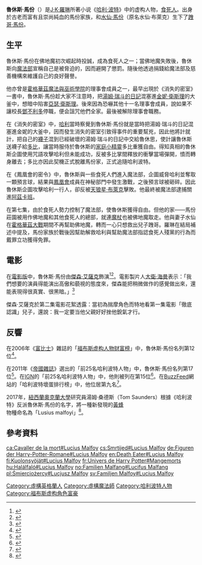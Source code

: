 {{noteTA
|T=zh-hans:卢修斯·马尔福; zh-hant:魯休斯·馬份;
|G1=哈利波特
|G2=Show
|1 = zh-cn:福布斯; zh-sg:资本家; zh-hk:福布斯; zh-tw:富比士;
}}

{{哈利·波特人物|
image= |
bgcolor=#4a4|
fgcolor=#000|
名字= 魯休斯·馬份|
gender=[[男性|男性]]|
hair=金色偏白|
eyes=灰色|
house=[[史萊哲林|史萊哲林]]|
blood=純血|
loyalty= [[魔法部|魔法部]]<br />[[食死人|食死人]]|
portrayer= [[傑森·艾薩克|傑森·艾薩克]]|
voice={{flagicon|ROC}}[[陳幼文|陳幼文]]（[[中華民國國語|國語]][[配音|配音]]）<br>{{flagicon|CHN}}[[童自荣|童自荣]]（[[官话|官话]][[配音|配音]]）<br>{{flagicon|HK}}[[潘文柏|潘文柏]]（[[粤语|粤语]][[配音|配音]]）|
appearance=《{{哈利波特2}}》
}}
'''魯休斯·馬份'''（{{lang-en|'''Lucius Malfoy'''}}）是[[J·K·羅琳|J·K·羅琳]]所著小说《[[哈利·波特|哈利·波特]]》中的虚构人物，[[食死人|食死人]]。出身於古老而富有且崇尚純血的馬份家族，和[[水仙·馬份|水仙·馬份]]（原名水仙·布萊克）生下了[[跩哥·馬份|跩哥·馬份]]。

== 生平 ==
魯休斯·馬份在佛地魔初次崛起時投誠，成為食死人之一；當佛地魔失敗後，魯休斯向[[魔法部|魔法部]]宣稱自己是被脅迫的，因而避開了懲罰。隨後他透過捐錢給魔法部及慈善機構來維護自己的良好聲譽。

他亦曾是[[霍格華茲魔法與巫術學院|霍格華茲魔法與巫術學院]]的理事會成員之一，最早出現於《消失的密室》一書中，魯休斯·馬份趁大家不注意時，把[[湯姆·瑞斗的日記|湯姆·瑞斗的日記]]混塞進[[金妮·衛斯理|金妮·衛斯理]]的大釜中，想暗中陷害[[亞瑟·衛斯理|亞瑟·衛斯理]]。後來因為恐嚇其他十一名理事會成員，說如果不讓校長[[阿不思·鄧不利多|鄧不利多]]停職，便会詛咒他們全家。最後被解除理事會職務。

在《消失的密室》中，[[哈利·波特_(角色)|哈利]]當時察覺到魯休斯·馬份就是當時把湯姆·瑞斗的日記混塞進金妮的大釜中，因而發生消失的密室引致得事件的重要幫兇，因此他將計就計，把自己的[[襪子|襪子]]混到已經破壞的湯姆·瑞斗的日記中交給魯休思，使計讓魯休斯送襪子給[[多比|多比]]，讓當時服侍於魯休斯的[[家庭小精靈|家庭小精靈]]多比重獲自由。得知真相的魯休斯企圖使用咒語攻擊哈利但未能成功，反被多比掌間釋放的衝擊當場彈開，憤而轉身離去；多比亦因此契機正式脫離馬份家，正式追隨哈利波特。

在《鳳凰會的密令》中，魯休斯與一些食死人們進入魔法部，企圖威脅哈利並奪取一顆預言球，結果與[[鳳凰會|鳳凰會]]成員在神秘部門中發生激戰，之後預言球被砸碎。因此魯休斯企圖攻擊哈利一行人，卻反被[[天狼星·布萊克|天狼星·布萊克]]擊敗。他最終被魔法部逮捕關進[[阿茲卡班|阿茲卡班]]。

在第七集，由於食死人勢力控制了魔法部，使魯休斯獲得自由。但他的家——馬份莊園被用作佛地魔和其他食死人的總部，就連[[魔杖_(哈利波特)|魔杖]]也被佛地魔取走。他與妻子水仙在[[霍格華茲大戰|霍格華茲大戰]]期間不再幫助佛地魔，轉而一心只想救出兒子跩哥。羅琳在結局補述中提及，馬份家族於戰後因幫助解救哈利與幫助魔法部指認食死人殘黨的行為而戴罪立功獲得免罪。

==電影==
在[[哈利波特系列電影|電影版]]中，魯休斯·馬份由[[傑森·艾薩克|傑森·艾薩克]]飾演<ref>{{Cite web|url=http://ent.sina.com.cn/m/2007-06-26/16291614456.shtml|title=《哈利-波特与凤凰社》人物介绍--卢修斯-马尔福|accessdate=2018-09-06|date=2007-06-26|publisher=新浪网|archive-date=2020-04-18|archive-url=https://web.archive.org/web/20200418095343/http://ent.sina.com.cn/m/2007-06-26/16291614456.shtml|dead-url=no}}</ref><ref>{{Cite news|url=http://www.comingsoon.net/movies/features/46320-isaacs-conjures-lucius-malfoys-return-to-harry-potter|title=Isaacs Conjures Lucius Malfoy's Return to Harry Potter|date=2008-06-26|newspaper=ComingSoon.net|accessdate=2018-09-06|language=en-US|archive-date=2021-01-26|archive-url=https://web.archive.org/web/20210126095006/https://www.comingsoon.net/movies/features/46320-isaacs-conjures-lucius-malfoys-return-to-harry-potter|dead-url=no}}</ref>。電影製片人[[大衛·海曼|大衛·海曼]]表示：「我們想要的演員得能演出高傲和藐視的態度來，傑森能把稍微做作的感覺做出來，還能表現得很真實、很黑暗。」<ref name="布萊恩·西布利">{{Cite book|title=哈利波特電影魔法書：八部電影幕後製作全記錄|last=[[布萊恩·希伯理|布萊恩·西布利]]|publisher=佳魁文化|year=2014年10月|isbn=978-986-5712-89-1|location=臺北}}</ref>

傑森·艾薩克於第二集電影花絮透露：當初為揣摩角色而特地看第一集電影「徹底認識」兒子，還說：我一定要当他父親好好挫他銳氣才行。
==反響==
在2006年《[[富比士|富比士]]》雜誌的「[[福布斯虚构人物财富榜|福布斯虚构人物财富榜]]」中，魯休斯·馬份名列第12位<ref>{{Cite news|url=https://www.forbes.com/2006/11/20/lucius-malfoy-money-tech-media_cx_de_06fict15_potter.html#562074a1f0e3|title=#12 Malfoy, Lucius|last=Ewalt|first=David M.|date=2006-11-20|newspaper=Forbes|accessdate=2018-09-06|language=en|archive-date=2020-09-29|archive-url=https://web.archive.org/web/20200929094703/https://www.forbes.com/2006/11/20/lucius-malfoy-money-tech-media_cx_de_06fict15_potter.html#562074a1f0e3|dead-url=no}}</ref>。

在2011年《[[帝國雜誌|帝國雜誌]]》選出的「前25名哈利波特人物」中，魯休斯·馬份名列第17位<ref>{{Cite web|url=https://www.empireonline.com/movies/features/greatest-harry-potter-characters/|title=The 25 Greatest Harry Potter Characters|accessdate=2018-09-08|date=2011-07-26|publisher=Empire|language=en|archive-date=2018-08-01|archive-url=https://web.archive.org/web/20180801122239/https://www.empireonline.com/movies/features/greatest-harry-potter-characters/|dead-url=no}}</ref>。在[[IGN|IGN]]的「前25名哈利波特人物」中，他則被列在第15位<ref>{{Cite web|url=https://www.ign.com/articles/2017/06/26/top-25-harry-potter-characters?page=3|title=Top 25 Harry Potter Characters|accessdate=2018-09-08|date=2017-06-26|work=IGN|language=en-US|archive-date=2018-09-10|archive-url=https://web.archive.org/web/20180910204503/http://www.ign.com/articles/2017/06/26/top-25-harry-potter-characters?page=3|dead-url=no}}</ref>。在[[BuzzFeed|BuzzFeed]]網站的「哈利波特壞蛋排行榜」中，他位居第九名<ref>{{Cite news|url=https://movies.ettoday.net/news/455810|title=哈利波特壞蛋排行榜 第一名真的討厭死了！！|date=2015-01-21|newspaper=ETtoday看電影|accessdate=2018-09-08|language=zh-TW|archive-date=2018-08-01|archive-url=https://web.archive.org/web/20180801155148/https://movies.ettoday.net/news/455810|dead-url=yes}}</ref>。

2017年，[[紐西蘭|紐西蘭]][[奧克蘭大學|奧克蘭大學]]研究員湯姆·桑德斯（Tom Saunders）根據《哈利波特》反派魯休斯·馬份的名字，將一種新發現的[[黃蜂|黃蜂]]物種命名為「Lusius malfoyi」<ref>{{Cite news|url=https://edition.cnn.com/2017/10/10/asia/harry-potter-wasp-lusius-malfoyi-lucius-malfoy/index.html|title=Wasp named after Harry Potter villain|author=|last=Ganguly|first=Manisha|date=2017-10-10|newspaper=CNN|accessdate=2018-09-06|archive-date=2020-11-12|archive-url=https://web.archive.org/web/20201112022503/http://edition.cnn.com/2017/10/10/asia/harry-potter-wasp-lusius-malfoyi-lucius-malfoy/index.html|dead-url=no}}</ref>。

==參考資料==
<references />

{{福布斯虚构角色富豪榜}}
{{哈利波特}}

{{DEFAULTSORT:Malfoy, Lucius}}
[[Category:虛構英格蘭人|Category:虛構英格蘭人]]
[[Category:虛構魔法師|Category:虛構魔法師]]
[[Category:哈利波特人物|Category:哈利波特人物]]
[[Category:福布斯虚构角色富豪|Category:福布斯虚构角色富豪]]

[[ca:Cavaller_de_la_mort#Lucius_Malfoy|ca:Cavaller de la mort#Lucius Malfoy]]
[[cs:Smrtijed#Lucius_Malfoy|cs:Smrtijed#Lucius Malfoy]]
[[de:Figuren_der_Harry-Potter-Romane#Lucius_Malfoy|de:Figuren der Harry-Potter-Romane#Lucius Malfoy]]
[[en:Death_Eater#Lucius_Malfoy|en:Death Eater#Lucius Malfoy]]
[[fi:Kuolonsyöjät#Lucius_Malfoy|fi:Kuolonsyöjät#Lucius Malfoy]]
[[fr:Univers_de_Harry_Potter#Mangemorts|fr:Univers de Harry Potter#Mangemorts]]
[[hu:Halálfaló#Lucius_Malfoy|hu:Halálfaló#Lucius Malfoy]]
[[no:Familien_Malfang#Lucifus_Malfang|no:Familien Malfang#Lucifus Malfang]]
[[pl:Śmierciożercy#Lucjusz_Malfoy|pl:Śmierciożercy#Lucjusz Malfoy]]
[[sv:Familjen_Malfoy#Lucius_Malfoy|sv:Familjen Malfoy#Lucius Malfoy]]